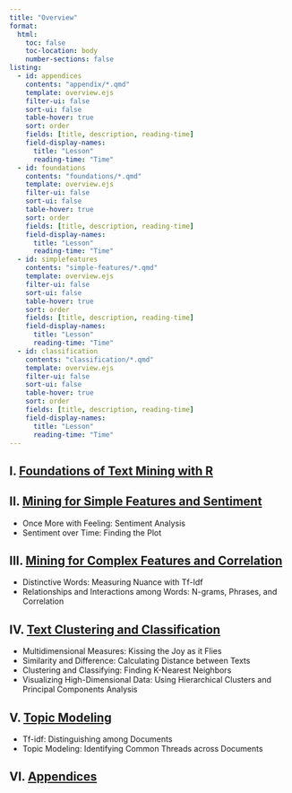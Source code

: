 ```yaml
---
title: "Overview"
format:
  html:
    toc: false
    toc-location: body
    number-sections: false
listing: 
  - id: appendices
    contents: "appendix/*.qmd"
    template: overview.ejs
    filter-ui: false
    sort-ui: false
    table-hover: true
    sort: order
    fields: [title, description, reading-time]
    field-display-names:
      title: "Lesson"
      reading-time: "Time"
  - id: foundations
    contents: "foundations/*.qmd"
    template: overview.ejs
    filter-ui: false
    sort-ui: false
    table-hover: true
    sort: order
    fields: [title, description, reading-time]
    field-display-names:
      title: "Lesson"
      reading-time: "Time"
  - id: simplefeatures
    contents: "simple-features/*.qmd"
    template: overview.ejs
    filter-ui: false
    sort-ui: false
    table-hover: true
    sort: order
    fields: [title, description, reading-time]
    field-display-names:
      title: "Lesson"
      reading-time: "Time"
  - id: classification
    contents: "classification/*.qmd"
    template: overview.ejs
    filter-ui: false
    sort-ui: false
    table-hover: true
    sort: order
    fields: [title, description, reading-time]
    field-display-names:
      title: "Lesson"
      reading-time: "Time"
---
```


## I. [Foundations of Text Mining with R](foundations.qmd)

::: {#foundations}
:::

## II. [Mining for Simple Features and Sentiment](simple-features.qmd)

::: {#simplefeatures}
:::

-   Once More with Feeling: Sentiment Analysis
<!-- -   NLP Transformations: Treating Words as Words -->
<!-- -   Sentiment at Large: Measuring Document-Level Sentiment -->
-   Sentiment over Time: Finding the Plot

## III. [Mining for Complex Features and Correlation](complex-features.qmd)

-   Distinctive Words: Measuring Nuance with Tf-Idf
-   Relationships and Interactions among Words: N-grams, Phrases, and Correlation

## IV. [Text Clustering and Classification](classification.qmd)

-   Multidimensional Measures: Kissing the Joy as it Flies
-   Similarity and Difference: Calculating Distance between Texts
-   Clustering and Classifying: Finding K-Nearest Neighbors
-   Visualizing High-Dimensional Data: Using Hierarchical Clusters and Principal Components Analysis

::: {#classification}
:::

## V. [Topic Modeling](topic.qmd)

-   Tf-idf: Distinguishing among Documents
-   Topic Modeling: Identifying Common Threads across Documents

## VI. [Appendices](appendices.qmd)

::: {#appendices}
:::

